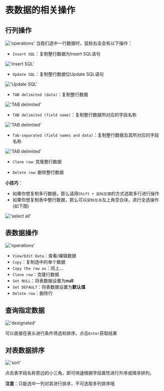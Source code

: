 # 表数据的相关操作

## 行列操作

!['operations'](/image/connection-manage/operations_data2.png)
当我们选中一行数据时，鼠标右击会有以下操作：

- `Insert SQL`：复制整行数据为Insert SQL语句

!['Insert SQL'](/image/connection-manage/Insert_SQL.png)

- `Update SQL`：复制整行数据位Update SQL语句

!['Update SQL'](/image/connection-manage/Update_SQL.png)

- `TAB delimited (data)`：复制整行数据

!['TAB delimited'](/image/connection-manage/TAB_data.png)

- `TAB delimited (field name)`：复制整行数据所对应的字段名称

!['TAB delimited'](/image/connection-manage/TAB_field.png)

- `Tab-separated (field names and data)`：复制整行数据及其所对应的字段名称

!['TAB delimited'](/image/connection-manage/TAB_all.png)

- `Clone row`: 克隆整行数据

- `Delete row`: 删除整行数据

**小技巧**：
- 如果你想复制多行数据，那么请用`Shift + 鼠标左键`的方式选取多行进行操作
- 如果你想复制表中整行数据，那么可以`鼠标左击`左上角空白块，进行全选操作(如下图)

!['select all'](/image/connection-manage/selectAll.png)

## 表数据操作

!['operations'](/image/connection-manage/operations_data.png)

- `View/Edit Data`：查看/编辑数据
- `Copy`：复制选中的单个数据
- `Copy the row as`：同上...
- `Clone row`：克隆行数据
- `Set NULL`：将表数据设置为**null**
- `Set DEFAULT`：将表数据设置为**默认值**
- `Delete row`：删除行

## 查询指定数据
!['designated'](/image/connection-manage/designated.png)

可以直接在表头进行条件筛选和排序，点击`Enter`获取结果


## 对表数据排序

!['sort'](/image/connection-manage/sort_data.png)

点击表字段名称旁边的小三角，即可快速根据字段属性进行升序或降序排列。


**注意**：只能选中一列对其进行排序，不可选取多列排序哦
